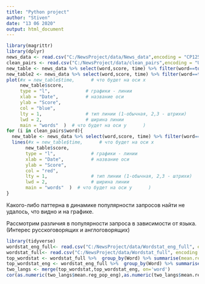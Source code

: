 ---
title: "Python project"
author: "Stiven"
date: "13 06 2020"
output: html_document
---

```{r}
library(magrittr)
library(dplyr)
news_data <- read.csv("C:/NewsProject/data/News_data",encoding = "CP1251")
clean_pairs <- read.csv("C:/NewsProject/data/clean_pairs",encoding = "UTF-8")
new_table <- news_data %>% select(word,score, time) %>% filter(word==toString(clean_pairs$word[1]))
new_table2 <- news_data %>% select(word,score, time) %>% filter(word==toString(clean_pairs$word[2]))
plot(#x = new_table$time,      # что будет на оси х
     new_table$score,
     type = "l",             # графики - линии
     xlab = "Date",          # название оси
     ylab = "Score",
     col = "blue",
     lty = 1,                # тип линии (1-обычная, 2,3 - штрихи)
     lwd = 2,                # ширина линии
     main = "words"  )  # что будет на оси y      )
for (i in clean_pairs$word){
  new_table <- news_data %>% select(word,score, time) %>% filter(word==toString(i))
  lines(#x = new_table$time,      # что будет на оси х
       new_table$score,
       type = "l",             # графики - линии
       xlab = "Date",          # название оси
       ylab = "Score",
       col = "red",
       lty = 1,                # тип линии (1-обычная, 2,3 - штрихи)
       lwd = 2,                # ширина линии
       main = "words"  )  # что будет на оси y      )
}

```
Какого-либо паттерна в динамике популярности запросов найти не удалось, что видно и на графике.

Рассмотрим различия в популярности запроса в зависимости от языка. (Интерес русскоговорящих и англоговорящих)

```{r}
library(tidyverse)
wordstat_eng_full<- read.csv("C:/NewsProject/data/Wordstat_eng_full", encoding = 'UTF-8')
wordstat_full<- read.csv("C:/NewsProject/data/Wordstat_full", encoding = 'UTF-8')
top_wordstat <- wordstat_full %>%  group_by(Word) %>% summarise(mean.reg_pop = mean(Regional.pop.))%>% arrange(desc(mean.reg_pop))
top_wordstat_eng <- wordstat_eng_full %>%  group_by(Word) %>% summarise(mean.reg_pop_eng = mean(Regional.pop.))%>% arrange(desc(mean.reg_pop_eng))
two_langs <- merge(top_wordstat,top_wordstat_eng, on='word')
cor(as.numeric(two_langs$mean.reg_pop_eng),as.numeric(two_langs$mean.reg_pop_eng))
```





